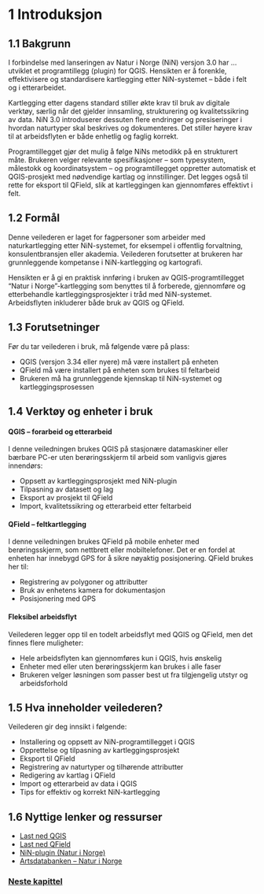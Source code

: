 # 1 Introduksjon

## 1.1 Bakgrunn

I forbindelse med lanseringen av Natur i Norge (NiN) versjon 3.0 har ... utviklet et programtillegg (plugin) for QGIS. Hensikten er å forenkle, effektivisere og standardisere kartlegging etter NiN-systemet -- både i felt og i etterarbeidet.

Kartlegging etter dagens standard stiller økte krav til bruk av digitale verktøy, særlig når det gjelder innsamling, strukturering og kvalitetssikring av data. NiN 3.0 introduserer dessuten flere endringer og presiseringer i hvordan naturtyper skal beskrives og dokumenteres. Det stiller høyere krav til at arbeidsflyten er både enhetlig og faglig korrekt.

Programtillegget gjør det mulig å følge NiNs metodikk på en strukturert måte. Brukeren velger relevante spesifikasjoner -- som typesystem, målestokk og koordinatsystem -- og programtillegget oppretter automatisk et QGIS-prosjekt med nødvendige kartlag og innstillinger. Det legges også til rette for eksport til QField, slik at kartleggingen kan gjennomføres effektivt i felt.

## 1.2 Formål

Denne veilederen er laget for fagpersoner som arbeider med naturkartlegging etter NiN-systemet, for eksempel i offentlig forvaltning, konsulentbransjen eller akademia. Veilederen forutsetter at brukeren har grunnleggende kompetanse i NiN-kartlegging og kartografi.

Hensikten er å gi en praktisk innføring i bruken av QGIS-programtillegget "Natur i Norge"-kartlegging som benyttes til å forberede, gjennomføre og etterbehandle kartleggingsprosjekter i tråd med NiN-systemet. Arbeidsflyten inkluderer både bruk av QGIS og QField.

## 1.3 Forutsetninger

Før du tar veilederen i bruk, må følgende være på plass:

-   QGIS (versjon 3.34 eller nyere) må være installert på enheten
-   QField må være installert på enheten som brukes til feltarbeid
-   Brukeren må ha grunnleggende kjennskap til NiN-systemet og kartleggingsprosessen

## 1.4 Verktøy og enheter i bruk

#### QGIS -- forarbeid og etterarbeid

I denne veiledningen brukes QGIS på stasjonære datamaskiner eller bærbare PC-er uten berøringsskjerm til arbeid som vanligvis gjøres innendørs:

-   Oppsett av kartleggingsprosjekt med NiN-plugin
-   Tilpasning av datasett og lag
-   Eksport av prosjekt til QField
-   Import, kvalitetssikring og etterarbeid etter feltarbeid

#### QField -- feltkartlegging

I denne veiledningen brukes QField på mobile enheter med berøringsskjerm, som nettbrett eller mobiltelefoner. Det er en fordel at enheten har innebygd GPS for å sikre nøyaktig posisjonering. QField brukes her til:

-   Registrering av polygoner og attributter
-   Bruk av enhetens kamera for dokumentasjon
-   Posisjonering med GPS

#### Fleksibel arbeidsflyt

Veilederen legger opp til en todelt arbeidsflyt med QGIS og QField, men det finnes flere muligheter:

-   Hele arbeidsflyten kan gjennomføres kun i QGIS, hvis ønskelig
-   Enheter med eller uten berøringsskjerm kan brukes i alle faser
-   Brukeren velger løsningen som passer best ut fra tilgjengelig utstyr og arbeidsforhold

## 1.5 Hva inneholder veilederen?

Veilederen gir deg innsikt i følgende:

-   Installering og oppsett av NiN-programtillegget i QGIS
-   Opprettelse og tilpasning av kartleggingsprosjekt
-   Eksport til QField
-   Registrering av naturtyper og tilhørende attributter
-   Redigering av kartlag i QField
-   Import og etterarbeid av data i QGIS
-   Tips for effektiv og korrekt NiN-kartlegging

## 1.6 Nyttige lenker og ressurser

-   [Last ned QGIS](https://qgis.org)
-   [Last ned QField](https://qfield.org)
-   [NiN-plugin (Natur i Norge)](https://github.com/Artsdatabanken/nin-innsyn)
-   [Artsdatabanken -- Natur i Norge](https://www.artsdatabanken.no/Pages/135548)

### [Neste kapittel](chapter_2_setup.Rmd)
